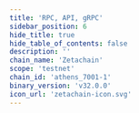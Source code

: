 ```yaml
---
title: 'RPC, API, gRPC'
sidebar_position: 6
hide_title: true
hide_table_of_contents: false
description: ''
chain_name: 'Zetachain'
scope: 'testnet'
chain_id: 'athens_7001-1'
binary_version: 'v32.0.0'
icon_url: 'zetachain-icon.svg'
---
```



<PageTitle
  iconUrl="img/zetachain-icon.svg"
  title="Zetachain NODERS Public Endpoints"
  chainId="athens_7001-1"
  version="v32.0.0"
/>

<Endpoints
  api="https://zetachain-t-api.noders.services"
  rpc="https://zetachain-t-rpc.noders.services"
  grpc="zetachain-t-grpc.noders.services:443"
  jsonRpc="https://zetachain-t-jsonrpc.noders.services"
/>